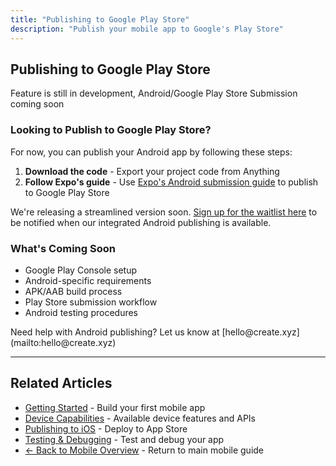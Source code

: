 ```yaml
---
title: "Publishing to Google Play Store"
description: "Publish your mobile app to Google's Play Store"
---
```


## Publishing to Google Play Store

<Warning>
  Feature is still in development, Android/Google Play Store Submission coming soon
</Warning>

### Looking to Publish to Google Play Store?

For now, you can publish your Android app by following these steps:

1. **Download the code** - Export your project code from Anything
2. **Follow Expo's guide** - Use [Expo's Android submission guide](https://docs.expo.dev/submit/android/) to publish to Google Play Store

We're releasing a streamlined version soon. [Sign up for the waitlist here](https://docs.google.com/forms/d/e/1FAIpQLScoAKzW6jn_SD5jbj9_sc4FT54zRNcdGkxG_rlczdGOCX6-HA/viewform?usp=sharing&ouid=116628721247024325559) to be notified when our integrated Android publishing is available.

### What's Coming Soon

- Google Play Console setup
- Android-specific requirements
- APK/AAB build process
- Play Store submission workflow
- Android testing procedures

<Note>
  Need help with Android publishing? Let us know at [hello@create.xyz](mailto:hello@create.xyz)
</Note>

---

## Related Articles

- [Getting Started](/builder/mobile/getting-started) - Build your first mobile app
- [Device Capabilities](/builder/mobile/device-capabilities) - Available device features and APIs
- [Publishing to iOS](/builder/mobile/publishing-ios) - Deploy to App Store
- [Testing & Debugging](/builder/mobile/testing) - Test and debug your app
- [← Back to Mobile Overview](/builder/mobile) - Return to main mobile guide
